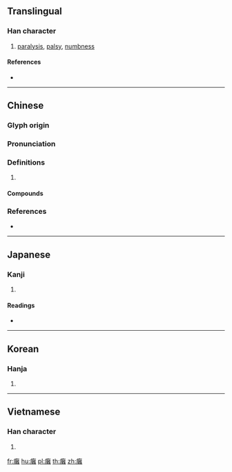 {{character info/new}}
{{also|瘫}}
==Translingual==

===Han character===
{{Han char|rn=104|rad=疒|as=19|sn=24|four=00114|canj=KTOG}}

# [[paralysis]], [[palsy]], [[numbness]]

====References====
* {{Han ref|kx=0783.160|dkj=22642|dj=1192.340|hdz=42705.020|uh=7671|ud=30321|bh=C5F5|bd=50677}}

----

==Chinese==
{{zh-forms|s=瘫}}

===Glyph origin===
{{Han etym}}

===Pronunciation===
{{zh-pron
|m=tān
|c=taan2,taan1
|mn=qz,xm,zz:than/qz,xm,zz:thoaⁿ
|mn_note=than - literary; thoaⁿ - vernacular
|oc=y
|cat=
}}

===Definitions===
{{zh-hanzi}}

# {{rfdef|zh}}

====Compounds====
{{zh-der|交通癱瘓|偏癱|半癱兒|單癱|截癱|癱倒|癱子|癱瘓|癱軟|風癱}}

===References===
* {{R:yue:Hanzi}}

----

==Japanese==

===Kanji===
{{ja-kanji|grade=|rs=疒19}}

# {{defn|lang=ja|sort=疒19}}

====Readings====
* {{ja-readings|on=[[たん]] (tan)|kun=[[しびれる]] (shibireru)|nanori=}}

----

==Korean==

===Hanja===
{{ko-hanja|hangeul=탄|eumhun=|rv=tan|mr=t'an|y=than}}

# {{defn|lang=ko|sort=疒19}}

----

==Vietnamese==

===Han character===
{{vi-hantu|[[than]]|rs=疒19}}

# {{defn|lang=vi|sort=疒19}}

[[fr:癱]]
[[hu:癱]]
[[pl:癱]]
[[th:癱]]
[[zh:癱]]